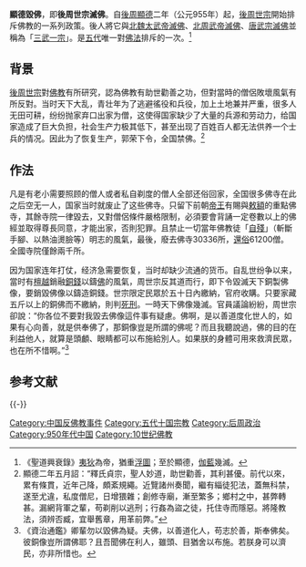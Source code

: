 '''顯德毀佛'''，即'''後周世宗滅佛'''。自[[後周|後周]][[顯德|顯德]]二年（公元955年）起，[[後周世宗|後周世宗]]開始排斥佛教的一系列政策。後人將它與[[北魏太武帝滅佛|北魏太武帝滅佛]]、[[北周武帝滅佛|北周武帝滅佛]]、[[唐武宗滅佛|唐武宗滅佛]]並稱為「[[三武一宗|三武一宗]]」。是[[五代|五代]]唯一對[[佛法|佛法]]排斥的一次。<ref>《聖道興衰錄》[[夷狄|夷狄]]為帝，猶重[[浮圖|浮圖]]；至於顯德，[[伽藍|伽藍]]幾滅。</ref>

==背景==
[[後周世宗|後周世宗]]對[[佛教|佛教]]有所研究，認為佛教有助世勸善之功，但對當時的僧侶敗壞風氣有所反對。当时天下大乱，青壮年为了逃避徭役和兵役，加上土地兼并严重，很多人无田可耕，纷纷抛家弃口出家为僧，这使得国家缺少了大量的兵源和劳动力，给国家造成了巨大负担，社会生产力极其低下，甚至出现了百姓百人都无法供养一个士兵的情况。因此为了恢复生产，郭荣下令，全国禁佛。<ref>顯德二年五月詔：“釋氏貞宗，聖人妙道，助世勸善，其利甚優。前代以來，累有條貫，近年己降，頗紊規繩。近覽諸州奏聞，繼有緇徒犯法，蓋無科禁，遂至尤違，私度僧尼，日增猥雜；創修寺廟，漸至繁多；鄉村之中，甚弊轉甚。漏網背軍之輩，苟剃削以逃刑；行姦為盜之徒，托住寺而隱惡。將隆教法，須辨否臧，宜舉舊章，用革前弊。”</ref>

==作法==
凡是有老小需要照顾的僧人或者私自剃度的僧人全部还俗回家，全国很多佛寺在此之后空无一人，国家当时就废止了这些佛寺。只留下前朝[[帝王|帝王]]有賜與[[敕額|敕額]]的重點佛寺，其餘寺院一律毀去，又對僧侶條件嚴格限制，必須要會背誦一定卷數以上的佛經並取得尊長同意，才能出家，否則犯罪。且禁止一切當年佛教徒「[[自殘|自殘]]」（斬斷手腳、以熱油燙臉等）明志的風氣，最後，廢去佛寺30336所，[[還俗|還俗]]61200僧。全國寺院僅餘兩千所。

因为国家连年打仗，经济急需要恢复，当时却缺少流通的货币。自乱世纷争以来，當时有[[檀越|檀越]]銷融[[銅錢|銅錢]]以鑄[[佛|佛]]的風氣，周世宗反其道而行，即下令毀滅天下銅製佛像，要銷毀佛像以鑄造銅錢。世宗限定民眾於五十日內繳納，官府收購。只要家藏五斤以上的銅佛而不繳納，則判[[死刑|死刑]]。一時天下佛像幾滅。官員議論紛紛，周世宗卻說：“你各位不要對我毀去佛像這件事有疑慮。佛啊，是以善道度化世人的，如果有心向善，就是供奉佛了，那銅像豈是所謂的佛呢？而且我聽說過，佛的目的在利益他人，就算是頭顱、眼睛都可以布施給別人。如果朕的身體可用來救濟民眾，也在所不惜啊。”<ref>《資治通鑑》卿輩勿以毀佛為疑。夫佛，以善道化人，苟志於善，斯奉佛矣。彼銅像豈所謂佛耶？且吾聞佛在利人，雖頭、目猶舍以布施。若朕身可以濟民，亦非所惜也。</ref>

== 参考文献 ==
{{Reflist|30em}}

{{-}}
{{五代十國歷史事件}}

{{DEFAULTSORT:S三武滅佛}}
[[Category:中国反佛教事件|Category:中国反佛教事件]]
[[Category:五代十国宗教|Category:五代十国宗教]]
[[Category:后周政治|Category:后周政治]]
[[Category:950年代中国|Category:950年代中国]]
[[Category:10世纪佛教|Category:10世纪佛教]]
